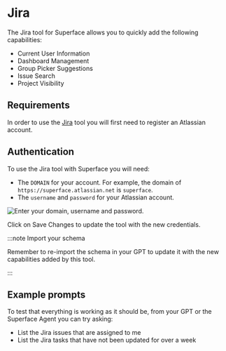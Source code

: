 # Jira

The Jira tool for Superface allows you to quickly add the following capabilities:

- Current User Information
- Dashboard Management
- Group Picker Suggestions
- Issue Search
- Project Visibility

## Requirements

In order to use the [Jira](https://atlassian.com) tool you will first need to register an Atlassian account.

## Authentication

To use the Jira tool with Superface you will need:

- The `DOMAIN` for your account. For example, the domain of `https://superface.atlassian.net` is `superface`.
- The `username` and `password` for your Atlassian account.

![Enter your domain, username and password.](/img/tools/tools-jira-credentials.png)

Click on Save Changes to update the tool with the new credentials.

:::note Import your schema

Remember to re-import the schema in your GPT to update it with the new capabilities added by this tool.

:::

## Example prompts

To test that everything is working as it should be, from your GPT or the Superface Agent you can try asking:

- List the Jira issues that are assigned to me
- List the Jira tasks that have not been updated for over a week
